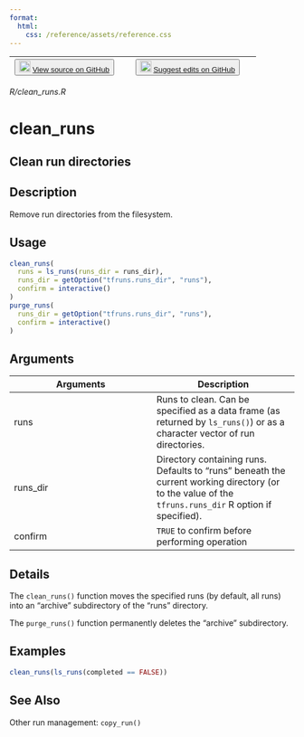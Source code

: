 ```yaml
---
format:
  html:
    css: /reference/assets/reference.css
---
```


| <button class="button"> ![](/reference/assets/GitHub-Mark-32px.png){width="20"} [View source on GitHub](https://github.com/rstudio/tfruns//blob/main/R/clean_runs.R) </button> | <button class="button"> ![](/reference/assets/GitHub-Mark-32px.png){width="20"} [Suggest edits on GitHub](https://github.com/rstudio/tfruns//edit/main/R/clean_runs.R) </button> |
|:------------------------------:|:--------------------------------------:|

*R/clean_runs.R*

# clean_runs

## Clean run directories

## Description
Remove run directories from the filesystem. 


## Usage
```r
clean_runs( 
  runs = ls_runs(runs_dir = runs_dir), 
  runs_dir = getOption("tfruns.runs_dir", "runs"), 
  confirm = interactive() 
) 
purge_runs( 
  runs_dir = getOption("tfruns.runs_dir", "runs"), 
  confirm = interactive() 
) 
```

## Arguments
|Arguments|Description|
|---|---|
| runs | Runs to clean. Can be specified as a data frame (as returned by `ls_runs()`) or as a character vector of run directories. |
| runs_dir | Directory containing runs. Defaults to "runs" beneath the current working directory (or to the value of the `tfruns.runs_dir` R option if specified). |
| confirm | `TRUE` to confirm before performing operation |

## Details

The `clean_runs()` function moves the specified runs (by default, all runs) into an "archive" subdirectory of the "runs" directory. 

The `purge_runs()` function permanently deletes the "archive" subdirectory. 




## Examples
```r
clean_runs(ls_runs(completed == FALSE)) 
```

## See Also
Other run management:  `copy_run()`

